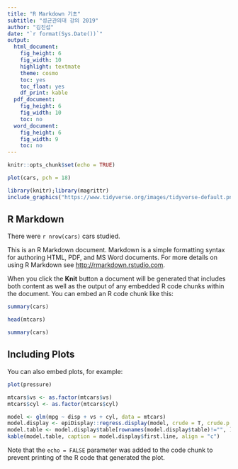```yaml
---
title: "R Markdown 기초"
subtitle: "성균관의대 강의 2019"
author: "김진섭"
date: "`r format(Sys.Date())`"
output:
  html_document: 
    fig_height: 6
    fig_width: 10
    highlight: textmate
    theme: cosmo
    toc: yes
    toc_float: yes
    df_print: kable
  pdf_document:
    fig_height: 6
    fig_width: 10
    toc: no
  word_document:
    fig_height: 6
    fig_width: 9
    toc: no
---
```


```r
knitr::opts_chunk$set(echo = TRUE)
```

```r
plot(cars, pch = 18)
```

```r
library(knitr);library(magrittr)
include_graphics("https://www.tidyverse.org/images/tidyverse-default.png")
```


## R Markdown

There were `r nrow(cars)` cars studied.

This is an R Markdown document. Markdown is a simple formatting syntax for authoring HTML, PDF, and MS Word documents. For more details on using R Markdown see <http://rmarkdown.rstudio.com>.

When you click the **Knit** button a document will be generated that includes both content as well as the output of any embedded R code chunks within the document. You can embed an R code chunk like this:

```r
summary(cars)
```

```r
head(mtcars)
```

```r
summary(cars)
```

## Including Plots

You can also embed plots, for example:

```r
plot(pressure)
```

```r
mtcars$vs <- as.factor(mtcars$vs)
mtcars$cyl <- as.factor(mtcars$cyl)

model <- glm(mpg ~ disp + vs + cyl, data = mtcars)
model.display <- epiDisplay::regress.display(model, crude = T, crude.p.value = T)
model.table <- model.display$table[rownames(model.display$table)!="", ]
kable(model.table, caption = model.display$first.line, align = "c")
```

Note that the `echo = FALSE` parameter was added to the code chunk to prevent printing of the R code that generated the plot.

